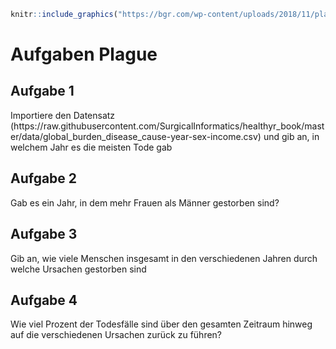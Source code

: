 ```r
knitr::include_graphics("https://bgr.com/wp-content/uploads/2018/11/plague.png")
```
# Aufgaben Plague

## Aufgabe 1

Importiere den Datensatz (https://raw.githubusercontent.com/SurgicalInformatics/healthyr_book/master/data/global_burden_disease_cause-year-sex-income.csv) und gib an, in welchem Jahr es die meisten Tode gab


## Aufgabe 2 

Gab es ein Jahr, in dem mehr Frauen als Männer gestorben sind?


## Aufgabe 3 

Gib an, wie viele Menschen insgesamt in den verschiedenen Jahren durch welche Ursachen gestorben sind


## Aufgabe 4 

Wie viel Prozent der Todesfälle sind über den gesamten Zeitraum hinweg auf die verschiedenen Ursachen zurück zu führen?